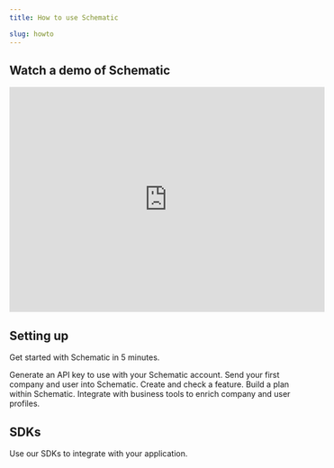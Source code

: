 ```yaml
---
title: How to use Schematic

slug: howto
---
```



## Watch a demo of Schematic

<iframe
  width="560"
  height="400"
  src="https://www.loom.com/embed/e54b80e4e9844f10938ebebdb1f6ef31?sid=3e475448-ae37-4efc-8d75-49b235f0fe90"
  title="Schematic Demo"
  frameBorder="0"
  allow="accelerometer; autoplay; clipboard-write; encrypted-media; gyroscope; picture-in-picture"
  allowFullScreen
></iframe>

## Setting up

Get started with Schematic in 5 minutes.

<CardGroup cols={2}>
  <Card
    title="Set up API keys"
    icon="key"
    href="/quickstart#create-an-api-key"
  >
    Generate an API key to use with your Schematic account.
  </Card>
  <Card
    title="Create companies and users"
    icon="building"
    href="/quickstart#creating-companies-and-users"
  >
    Send your first company and user into Schematic.
  </Card>
  <Card
    title="Check a flag"
    icon="flag"
    href="/quickstart#creating-and-checking-features"
  >
    Create and check a feature.
  </Card>
  <Card
    title="Create a plan"
    icon="bars"
    href="/quickstart#create-a-plan"
  >
    Build a plan within Schematic.
  </Card>
  <Card
    title="Integrate with tools"
    icon="cloud"
    href="/integrations/stripe"
  >
    Integrate with business tools to enrich company and user profiles.
  </Card>

</CardGroup>

## SDKs

Use our SDKs to integrate with your application.

<CardGroup cols={2}>
  <Card
    title="Javascript (Client)"
    icon="fa-brands fa-js"
    href="/sdks/javascript"
  >
  </Card>
  <Card
    title="Ruby (Server)"
    icon="gem"
    href="/sdks/ruby"
  >
  </Card>
  <Card
    title="Go"
    icon="fa-brands fa-golang"
    href="/sdks/go"
  >
  </Card>
  <Card
    title="Typscript-Node"
    icon="fa-brands fa-node-js"
    href="/sdks/nodejs"
  >
  </Card>
  <Card
    title="PHP"
    icon="fa-brands fa-php"
    href="/sdks/php"
  >
  </Card>
  <Card
    title="Python"
    icon="fa-brands fa-python"
    href="/sdks/python"
  >
  </Card>
</CardGroup>
